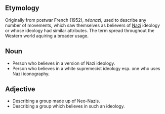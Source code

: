 ==Etymology==
Originally from postwar French (1952), ''néonazi'', used to describe any number of movements, which saw themselves as believers of [[Nazi]] ideology or whose ideology had similar attributes. The term spread throughout the Western world aquiring a broader usage.

==Noun==
*Person who believes in a version of Nazi ideology.
*Person who believes in a white supremecist ideology esp. one who uses Nazi iconography.

==Adjective==
*Describing a group made up of Neo-Nazis.
*Describing a group which believes in such an ideology.